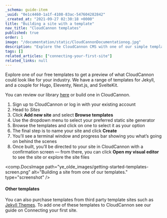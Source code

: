 ```yaml
---
_schema: guide-item
_uuid: "0e1c4460-1a1f-4108-83ac-547604282842"
_created_at: "2021-09-27 02:30:18 +0000"
title: "Building a site with a template"
nav_title: "CloudCannon templates"
published: true
order: 1
image: "/documentation/static/CloudCannonDocumentationog.jpg"
description: "Explore the CloudCannon CMS with one of our simple templates."
tags: []
related_articles: ["connecting-your-first-site"]
related_links: null
---
```


Explore one of our free templates to get a preview of what CloudCannon could look like for your industry. We have a range of templates for Jekyll, and a couple for Hugo, Eleventy, Next.js, and SvelteKit.

You can review our library [<u>here</u>](/community/themes/) or build one in CloudCannon.

1. Sign up to CloudCannon or log in with your existing account
2. Head to *Sites*
3. Click **Add new site** and select **Browse templates**
4. Use the dropdown menu to select your preferred static site generator
5. Browse the templates and click on one to select it as your option
6. The final step is to name your site and click **Create**
7. You’ll see a terminal window and progress bar showing you what’s going on behind the scenes
8. Once built, you’ll be directed to your site in CloudCannon with a confirmation screen — from there, you can click **Open my visual editor** to see the site or explore the site files

<comp.DocsImage path="ye_olde_images/getting-started-templates-screen.png" alt="Building a site from one of our templates." type="screenshot" />

#### Other templates

You can also purchase templates from third party template sites such as [<u>Jekyll Themes</u>](https://jekyllthemes.io/). To add one of these templates to CloudCannon see our guide on Connecting your first site.
